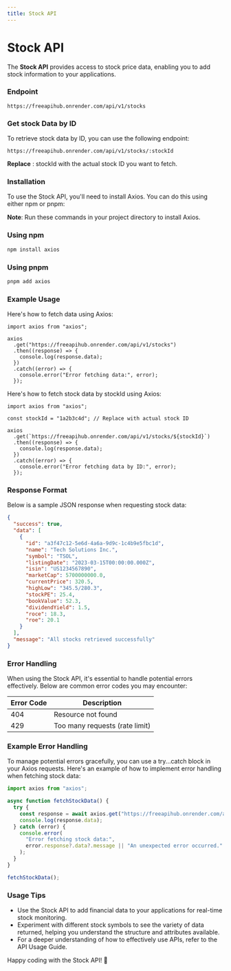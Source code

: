 ```yaml
---
title: Stock API
---
```


# Stock API

The **Stock API** provides access to stock price data, enabling you to add stock information to your applications.

### Endpoint

```shell
https://freeapihub.onrender.com/api/v1/stocks
```

### Get stock Data by ID

To retrieve stock data by ID, you can use the following endpoint:

```shell
https://freeapihub.onrender.com/api/v1/stocks/:stockId
```

**Replace** : stockId with the actual stock ID you want to fetch.

### Installation

To use the Stock API, you'll need to install Axios. You can do this using either npm or pnpm:

**Note**: Run these commands in your project directory to install Axios.

### Using npm

```bash
npm install axios
```

### Using pnpm

```bash
pnpm add axios
```

### Example Usage

Here's how to fetch data using Axios:

```tsx
import axios from "axios";

axios
  .get("https://freeapihub.onrender.com/api/v1/stocks")
  .then((response) => {
    console.log(response.data);
  })
  .catch((error) => {
    console.error("Error fetching data:", error);
  });
```

Here's how to fetch stock data by stockId using Axios:

```tsx
import axios from "axios";

const stockId = "1a2b3c4d"; // Replace with actual stock ID

axios
  .get(`https://freeapihub.onrender.com/api/v1/stocks/${stockId}`)
  .then((response) => {
    console.log(response.data);
  })
  .catch((error) => {
    console.error("Error fetching data by ID:", error);
  });
```

### Response Format

Below is a sample JSON response when requesting stock data:

```json
{
  "success": true,
  "data": [
    {
      "id": "a3f47c12-5e6d-4a6a-9d9c-1c4b9e5fbc1d",
      "name": "Tech Solutions Inc.",
      "symbol": "TSOL",
      "listingDate": "2023-03-15T00:00:00.000Z",
      "isin": "US1234567890",
      "marketCap": 5700000000.0,
      "currentPrice": 320.5,
      "highLow": "345.5/280.3",
      "stockPE": 25.4,
      "bookValue": 52.3,
      "dividendYield": 1.5,
      "roce": 18.3,
      "roe": 20.1
    }
  ],
  "message": "All stocks retrieved successfully"
}
```

### Error Handling

When using the Stock API, it's essential to handle potential errors effectively. Below are common error codes you may encounter:

| Error Code | Description                    |
| ---------- | ------------------------------ |
| 404        | Resource not found             |
| 429        | Too many requests (rate limit) |

### Example Error Handling

To manage potential errors gracefully, you can use a try...catch block in your Axios requests. Here's an example of how to implement error handling when fetching stock data:

```javascript
import axios from "axios";

async function fetchStockData() {
  try {
    const response = await axios.get("https://freeapihub.onrender.com/api/v1/stocks");
    console.log(response.data);
  } catch (error) {
    console.error(
      "Error fetching stock data:",
      error.response?.data?.message || "An unexpected error occurred."
    );
  }
}

fetchStockData();
```

### Usage Tips

- Use the Stock API to add financial data to your applications for real-time stock monitoring.
- Experiment with different stock symbols to see the variety of data returned, helping you understand the structure and attributes available.
- For a deeper understanding of how to effectively use APIs, refer to the API Usage Guide.

Happy coding with the Stock API! 🎉
